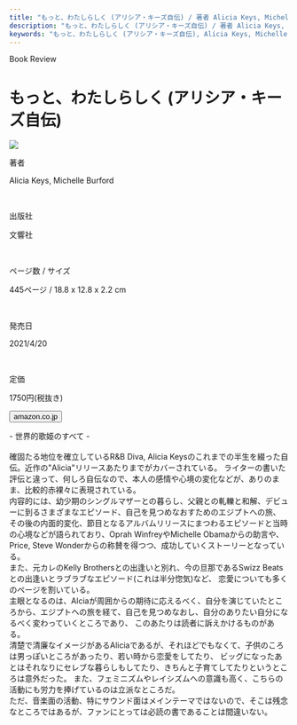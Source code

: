 ```yaml
---
title: "もっと、わたしらしく (アリシア・キーズ自伝) / 著者 Alicia Keys, Michelle Burford"
description: "もっと、わたしらしく (アリシア・キーズ自伝) / 著者 Alicia Keys, Michelle Burford"
keywords: "もっと、わたしらしく (アリシア・キーズ自伝), Alicia Keys, Michelle Burford, アリシア・キーズ自伝, もっと、わたしらしく"
---
```



<Row>
  <Column colMd={8} colLg={12} noGutterMdLeft="">
    <p className="largeP">Book Review</p>
    <h1 className="h1-no-bottom-margin">もっと、わたしらしく (アリシア・キーズ自伝) </h1>
  </Column>
</Row>

<Row>
<Column colMd={3} colLg={4} noGutterMdLeft="">

  <img src="../../images/books/aliciakeysmoremyself.jpg" />

</Column>
<Column colMd={5} colLg={8} noGutterMdLeft="">
  <div>
    <p>著者</p>
    <p className="largeP">
      Alicia Keys, Michelle Burford
    </p>
    <br/>
    <p>出版社</p>
    <p className="largeP">
      文響社
    </p>
    <br/>
    <p>ページ数 / サイズ</p>
    <p className="largeP">
      445ページ / 18.8 x 12.8 x 2.2 cm 
    </p>
    <br/>
    <p>発売日</p>
    <p className="largeP">
      2021/4/20
    </p>
    <br/>
    <p>定価</p>
    <p className="largeP">
      1750円(税抜き)
    </p>
    <div>
    <Button href="https://amzn.to/3YFAbHi" renderIcon={ArrowUpRight} size='sm' kind='primary'>
      amazon.co.jp
    </Button>
    </div>
  </div>
</Column>
</Row>

<Row>
  <Column colMd={8} colLg={12} noGutterMdLeft="">
    <p>
      - 世界的歌姫のすべて -
      <br />
      <br />
      確固たる地位を確立しているR&B Diva, Alicia Keysのこれまでの半生を綴った自伝。近作の"Alicia"リリースあたりまでがカバーされている。
      ライターの書いた評伝と違って、何しろ自伝なので、本人の感情や心境の変化などが、ありのまま、比較的赤裸々に表現されている。
      <br />
      内容的には、幼少期のシングルマザーとの暮らし、父親との軋轢と和解、デビューに到るさまざまなエピソード、自己を見つめなおすためのエジプトへの旅、
      その後の内面的変化、節目となるアルバムリリースにまつわるエピソードと当時の心境などが語られており、Oprah WinfreyやMichelle Obamaからの助言や、
      Price, Steve Wonderからの称賛を得つつ、成功していくストーリーとなっている。
      <br />
      また、元カレのKelly Brothersとの出逢いと別れ、今の旦那であるSwizz Beatsとの出逢いとラブラブなエピソード(これは半分惚気)など、
      恋愛についても多くのページを割いている。
      <br />
      主眼となるのは、Alciaが周囲からの期待に応えるべく、自分を演じていたところから、エジプトヘの旅を経て、自己を見つめなおし、自分のありたい自分になるべく変わっていくところであり、
      このあたりは読者に訴えかけるものがある。
      <br />
      清楚で清廉なイメージがあるAliciaであるが、それほどでもなくて、子供のころは男っぽいところがあったり、若い時から恋愛をしてたり、
      ビッグになったあとはそれなりにセレブな暮らしもしてたり、きちんと子育てしてたりというところは意外だった。
      また、フェミニズムやレイシズムへの意識も高く、こちらの活動にも労力を捧げているのは立派なところだ。
      <br />
      ただ、音楽面の活動、特にサウンド面はメインテーマではないので、そこは残念なところではあるが、ファンにとっては必読の書であることは間違いない。
    </p>
  </Column>
</Row>
